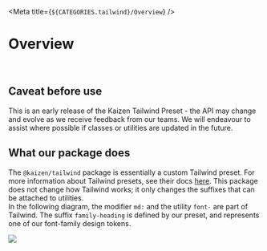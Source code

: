 
<Meta title={`${CATEGORIES.tailwind}/Overview`} />

# Overview

<br/>

## Caveat before use
This is an early release of the Kaizen Tailwind Preset - the API may change and evolve as we receive feedback from our teams. We will endeavour to assist where possible if classes or utilities are updated in the future.

## What our package does
The `@kaizen/tailwind` package is essentially a custom Tailwind preset. For more information about Tailwind presets, see their docs [here](https://tailwindcss.com/docs/presets). This package does not change how Tailwind works; it only changes the suffixes that can be attached to utilities.  
In the following diagram, the modifier `md:` and the utility `font-` are part of Tailwind. The suffix `family-heading` is defined by our preset, and represents one of our font-family design tokens.  


<img src={AnatomyDiagram} />